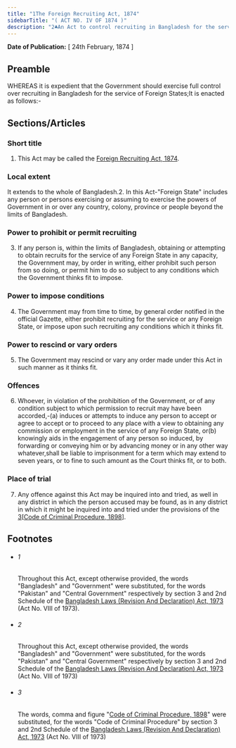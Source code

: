 ```yaml
---
title: "1The Foreign Recruiting Act, 1874"
sidebarTitle: "( ACT NO. IV OF 1874 )"
description: "2♣An Act to control recruiting in Bangladesh for the service of Foreign States."
---
```


**Date of Publication:** [ 24th February, 1874 ]

## Preamble

WHEREAS it is expedient that the Government should exercise full control over recruiting in Bangladesh for the service of Foreign States;It is enacted as follows:-

## Sections/Articles

### Short title

1. This Act may be called the [Foreign Recruiting Act, 1874](/act-31.html "Foreign Recruiting Act, 1874").

### Local extent

It extends to the whole of Bangladesh.2. In this Act-"Foreign State" includes any person or persons exercising or assuming to exercise the powers of Government in or over any country, colony, province or people beyond the limits of Bangladesh.

### Power to prohibit or permit recruiting

3. If any person is, within the limits of Bangladesh, obtaining or attempting to obtain recruits for the service of any Foreign State in any capacity, the Government may, by order in writing, either prohibit such person from so doing, or permit him to do so subject to any conditions which the Government thinks fit to impose.

### Power to impose conditions

4. The Government may from time to time, by general order notified in the official Gazette, either prohibit recruiting for the service or any Foreign State, or impose upon such recruiting any conditions which it thinks fit.

### Power to rescind or vary orders

5. The Government may rescind or vary any order made under this Act in such manner as it thinks fit.

### Offences

6. Whoever, in violation of the prohibition of the Government, or of any condition subject to which permission to recruit may have been accorded,-(a) induces or attempts to induce any person to accept or agree to accept or to proceed to any place with a view to obtaining any commission or employment in the service of any Foreign State, or(b) knowingly aids in the engagement of any person so induced, by forwarding or conveying him or by advancing money or in any other way whatever,shall be liable to imprisonment for a term which may extend to seven years, or to fine to such amount as the Court thinks fit, or to both.

### Place of trial

7. Any offence against this Act may be inquired into and tried, as well in any district in which the person accused may be found, as in any district in which it might be inquired into and tried under the provisions of the [3](1)[[Code of Criminal Procedure, 1898](/act-75.html "Code of Criminal Procedure, 1898")].

## Footnotes

- ###### 1

  Throughout this Act, except otherwise provided, the words "Bangladesh" and "Government" were substituted, for the words "Pakistan" and "Central Government" respectively by section 3 and 2nd Schedule of the [Bangladesh Laws (Revision And Declaration) Act, 1973](/act-430.html "Bangladesh Laws (Revision And Declaration) Act, 1973") (Act No. VIII of 1973).

- ###### 2

  Throughout this Act, except otherwise provided, the words "Bangladesh" and "Government" were substituted, for the words "Pakistan" and "Central Government" respectively by section 3 and 2nd Schedule of the [Bangladesh Laws (Revision And Declaration) Act, 1973](/act-430.html "Bangladesh Laws (Revision And Declaration) Act, 1973") (Act No. VIII of 1973)

- ###### 3

  The words, comma and figure "[Code of Criminal Procedure, 1898](/act-75.html "Code of Criminal Procedure, 1898")" were substituted, for the words "Code of Criminal Procedure" by section 3 and 2nd Schedule of the [Bangladesh Laws (Revision And Declaration) Act, 1973](/act-430.html "Bangladesh Laws (Revision And Declaration) Act, 1973") (Act No. VIII of 1973)
